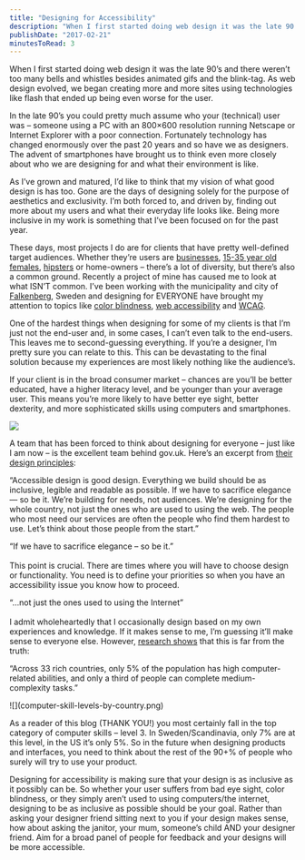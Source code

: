 ```yaml
---
title: "Designing for Accessibility"
description: "When I first started doing web design it was the late 90’s and there weren’t too many bells and whistles besides animated gifs and the blink-tag. As web design evolved, we began creating more and more sites using technologies like flash that ended up being even worse for the user.\n\n\nIn the late 90’s you could pretty much assume who your (technical) user was – someone using a PC with an 800×600 resolution running Netscape or Internet Explorer with a poor connection. Fortunately technology has cha"
publishDate: "2017-02-21"
minutesToRead: 3
---
```


<p>When I first started doing web design it was the late 90’s and there weren’t too many bells and whistles besides animated gifs and the blink-tag. As web design evolved, we began creating more and more sites using technologies like flash that ended up being even worse for the user.</p>
<p>In the late 90’s you could pretty much assume who your (technical) user was – someone using a PC with an 800×600 resolution running Netscape or Internet Explorer with a poor connection. Fortunately technology has changed enormously over the past 20 years and so have we as designers. The advent of smartphones have brought us to think even more closely about who we are designing for and what their environment is like.</p>
<p>As I’ve grown and matured, I’d like to think that my vision of what good design is has too. Gone are the days of designing solely for the purpose of aesthetics and exclusivity. I’m both forced to, and driven by, finding out more about my users and what their everyday life looks like. Being more inclusive in my work is something that I’ve been focused on for the past year.</p>
<p>These days, most projects I do are for clients that have pretty well-defined target audiences. Whether they’re users are <a href="https://www.antonsten.com/case/eon/">businesses</a>, <a href="https://www.antonsten.com/case/frank-body/">15-35 year old females</a>, <a href="https://www.antonsten.com/case/nudie/">hipsters</a> or home-owners – there’s a lot of diversity, but there’s also a common ground. Recently a project of mine has caused me to look at what ISN’T common. I’ve been working with the municipality and city of <a href="https://www.falkenberg.se/?ref=antonsten.com" target="_blank">Falkenberg</a>, Sweden and designing for EVERYONE have brought my attention to topics like <a href="https://medium.theuxblog.com/how-to-design-for-color-blindness-a6f083b08e12?ref=antonsten.com#.7fun95wmd" target="_blank">color blindness</a>, <a href="https://www.wuhcag.com/category/web-accessibility/?ref=antonsten.com" target="_blank">web accessibility</a> and <a href="http://webaim.org/resources/contrastchecker/?ref=antonsten.com" target="_blank">WCAG</a>.</p>
<p>One of the hardest things when designing for some of my clients is that I’m just not the end-user and, in some cases, I can’t even talk to the end-users. This leaves me to second-guessing everything. If you’re a designer, I’m pretty sure you can relate to this. This can be devastating to the final solution because my experiences are most likely nothing like the audience’s.</p>
<p>If your client is in the broad consumer market – chances are you’ll be better educated, have a higher literacy level, and be younger than your average user. This means you’re more likely to have better eye sight, better dexterity, and more sophisticated skills using computers and smartphones.</p>

![](https://www.antonsten.com/content/images/2024/09/designingforaccessibility.png)
<p>A team that has been forced to think about designing for everyone – just like I am now – is the excellent team behind gov.uk. Here’s an excerpt from <a href="https://www.gov.uk/design-principles?ref=antonsten.com" target="_blank">their design principles</a>:</p>

<div class="blockquote">
<div><p>“Accessible design is good design. Everything we build should be as inclusive, legible and readable as possible. If we have to sacrifice elegance — so be it. We’re building for needs, not audiences. We’re designing for the whole country, not just the ones who are used to using the web. The people who most need our services are often the people who find them hardest to use. Let’s think about those people from the start.”</p></div>
</div>

<p>“If we have to sacrifice elegance – so be it.”<br /><br />
This point is crucial. There are times where you will have to choose design or functionality. You need is to define your priorities so when you have an accessibility issue you know how to proceed.</p>
<p>“…not just the ones used to using the Internet”<br /><br />
I admit wholeheartedly that I occasionally design based on my own experiences and knowledge. If it makes sense to me, I’m guessing it’ll make sense to everyone else. However, <a href="https://www.nngroup.com/articles/computer-skill-levels/?ref=antonsten.com" target="_blank">research shows</a> that this is far from the truth:</p>

<div class="blockquote">
<div><p>“Across 33 rich countries, only 5% of the population has high computer-related abilities, and only a third of people can complete medium-complexity tasks.”</p></div>
</div>

<p>
![](computer-skill-levels-by-country.png)
</p>
<p>As a reader of this blog (THANK YOU!) you most certainly fall in the top category of computer skills – level 3. In Sweden/Scandinavia, only 7% are at this level, in the US it’s only 5%. So in the future when designing products and interfaces, you need to think about the rest of the 90+% of people who surely will try to use your product.</p>
<p>Designing for accessibility is making sure that your design is as inclusive as it possibly can be. So whether your user suffers from bad eye sight, color blindness, or they simply aren’t used to using computers/the internet, designing to be as inclusive as possible should be your goal. Rather than asking your designer friend sitting next to you if your design makes sense, how about asking the janitor, your mum, someone’s child AND your designer friend. Aim for a broad panel of people for feedback and your designs will be more accessible.</p>
